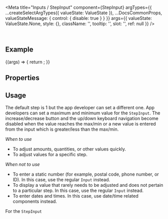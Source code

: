 
<Meta
  title="Inputs / StepInput"
  component={StepInput}
  argTypes={{
    ...createSelectArgTypes({ valueState: ValueState }),
    ...DocsCommonProps,
    valueStateMessage: { control: { disable: true } }
  }}
  args={{
    valueState: ValueState.None,
    style: {},
    className: '',
    tooltip: '',
    slot: '',
    ref: null
  }}
/>

<DocsHeader />

<br />

## Example

<Canvas>
  <Story name="Default">
    {(args) => {
      return <StepInput {...args} />;
    }}
  </Story>
</Canvas>

## Properties

<ArgsTable story="." />

## Usage

The default step is 1 but the app developer can set a different one. App developers can set a maximum and minimum value for the `StepInput`. The increase/decrease button and the up/down keyboard navigation become disabled when the value reaches the max/min or a new value is entered from the input which is greater/less than the max/min.

_When to use_

- To adjust amounts, quantities, or other values quickly.
- To adjust values for a specific step.

_When not to use_

- To enter a static number (for example, postal code, phone number, or ID). In this case, use the regular `Input` instead.
- To display a value that rarely needs to be adjusted and does not pertain to a particular step. In this case, use the regular `Input` instead.
- To enter dates and times. In this case, use date/time related components instead.

For the `StepInput`

